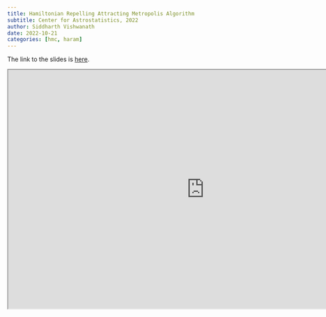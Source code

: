 ```yaml
---
title: Hamiltonian Repelling Attracting Metropolis Algorithm
subtitle: Center for Astrostatistics, 2022
author: Siddharth Vishwanath
date: 2022-10-21
categories: [hmc, haram]
---
```


The link to the slides is [here](https://sidvishwanath.com/oct21).

<iframe src="https://sidvishwanath.com/oct21" width="900" height="550"></iframe>